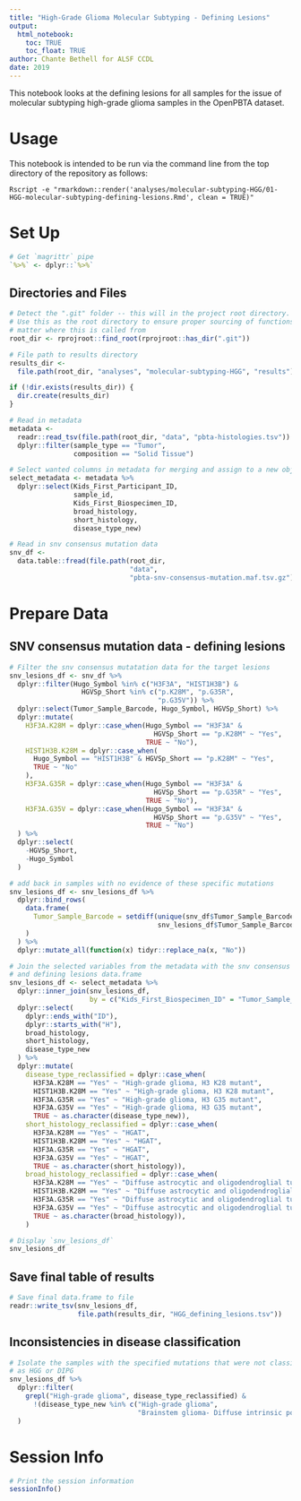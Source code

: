 ```yaml
---
title: "High-Grade Glioma Molecular Subtyping - Defining Lesions"
output: 
  html_notebook:
    toc: TRUE
    toc_float: TRUE
author: Chante Bethell for ALSF CCDL
date: 2019
---
```


This notebook looks at the defining lesions for all samples for the issue of 
molecular subtyping high-grade glioma samples in the OpenPBTA dataset. 

# Usage

This notebook is intended to be run via the command line from the top directory
of the repository as follows:

```
Rscript -e "rmarkdown::render('analyses/molecular-subtyping-HGG/01-HGG-molecular-subtyping-defining-lesions.Rmd', clean = TRUE)"
```

# Set Up

```r
# Get `magrittr` pipe
`%>%` <- dplyr::`%>%`
```

## Directories and Files

```r
# Detect the ".git" folder -- this will in the project root directory.
# Use this as the root directory to ensure proper sourcing of functions no
# matter where this is called from
root_dir <- rprojroot::find_root(rprojroot::has_dir(".git"))

# File path to results directory
results_dir <-
  file.path(root_dir, "analyses", "molecular-subtyping-HGG", "results")

if (!dir.exists(results_dir)) {
  dir.create(results_dir)
}

# Read in metadata
metadata <-
  readr::read_tsv(file.path(root_dir, "data", "pbta-histologies.tsv")) %>%
  dplyr::filter(sample_type == "Tumor",
                composition == "Solid Tissue") 

# Select wanted columns in metadata for merging and assign to a new object
select_metadata <- metadata %>%
  dplyr::select(Kids_First_Participant_ID,
                sample_id,
                Kids_First_Biospecimen_ID,
                broad_histology,
                short_histology,
                disease_type_new)

# Read in snv consensus mutation data
snv_df <-
  data.table::fread(file.path(root_dir,
                              "data",
                              "pbta-snv-consensus-mutation.maf.tsv.gz"))
```

# Prepare Data 

## SNV consensus mutation data - defining lesions

```r
# Filter the snv consensus mutatation data for the target lesions
snv_lesions_df <- snv_df %>%
  dplyr::filter(Hugo_Symbol %in% c("H3F3A", "HIST1H3B") &
                  HGVSp_Short %in% c("p.K28M", "p.G35R",
                                     "p.G35V")) %>%
  dplyr::select(Tumor_Sample_Barcode, Hugo_Symbol, HGVSp_Short) %>%
  dplyr::mutate(
    H3F3A.K28M = dplyr::case_when(Hugo_Symbol == "H3F3A" &
                                    HGVSp_Short == "p.K28M" ~ "Yes",
                                  TRUE ~ "No"),
    HIST1H3B.K28M = dplyr::case_when(
      Hugo_Symbol == "HIST1H3B" & HGVSp_Short == "p.K28M" ~ "Yes",
      TRUE ~ "No"
    ),
    H3F3A.G35R = dplyr::case_when(Hugo_Symbol == "H3F3A" &
                                    HGVSp_Short == "p.G35R" ~ "Yes",
                                  TRUE ~ "No"),
    H3F3A.G35V = dplyr::case_when(Hugo_Symbol == "H3F3A" &
                                    HGVSp_Short == "p.G35V" ~ "Yes",
                                  TRUE ~ "No")
  ) %>%
  dplyr::select(
    -HGVSp_Short,
    -Hugo_Symbol
  ) 

# add back in samples with no evidence of these specific mutations
snv_lesions_df <- snv_lesions_df %>%
  dplyr::bind_rows(
    data.frame(
      Tumor_Sample_Barcode = setdiff(unique(snv_df$Tumor_Sample_Barcode),
                                     snv_lesions_df$Tumor_Sample_Barcode)
    )
  ) %>%
  dplyr::mutate_all(function(x) tidyr::replace_na(x, "No"))

# Join the selected variables from the metadata with the snv consensus mutation
# and defining lesions data.frame
snv_lesions_df <- select_metadata %>%
  dplyr::inner_join(snv_lesions_df,
                    by = c("Kids_First_Biospecimen_ID" = "Tumor_Sample_Barcode")) %>%
  dplyr::select(
    dplyr::ends_with("ID"),
    dplyr::starts_with("H"),
    broad_histology,
    short_histology,
    disease_type_new
  ) %>%
  dplyr::mutate(
    disease_type_reclassified = dplyr::case_when(
      H3F3A.K28M == "Yes" ~ "High-grade glioma, H3 K28 mutant",
      HIST1H3B.K28M == "Yes" ~ "High-grade glioma, H3 K28 mutant",
      H3F3A.G35R == "Yes" ~ "High-grade glioma, H3 G35 mutant",
      H3F3A.G35V == "Yes" ~ "High-grade glioma, H3 G35 mutant",
      TRUE ~ as.character(disease_type_new)),
    short_histology_reclassified = dplyr::case_when(
      H3F3A.K28M == "Yes" ~ "HGAT",
      HIST1H3B.K28M == "Yes" ~ "HGAT",
      H3F3A.G35R == "Yes" ~ "HGAT",
      H3F3A.G35V == "Yes" ~ "HGAT",
      TRUE ~ as.character(short_histology)),
    broad_histology_reclassified = dplyr::case_when(
      H3F3A.K28M == "Yes" ~ "Diffuse astrocytic and oligodendroglial tumor",
      HIST1H3B.K28M == "Yes" ~ "Diffuse astrocytic and oligodendroglial tumor",
      H3F3A.G35R == "Yes" ~ "Diffuse astrocytic and oligodendroglial tumor",
      H3F3A.G35V == "Yes" ~ "Diffuse astrocytic and oligodendroglial tumor",
      TRUE ~ as.character(broad_histology)),
    )

# Display `snv_lesions_df`
snv_lesions_df 
```

## Save final table of results

```r
# Save final data.frame to file
readr::write_tsv(snv_lesions_df,
                 file.path(results_dir, "HGG_defining_lesions.tsv"))
```

## Inconsistencies in disease classification

```r
# Isolate the samples with the specified mutations that were not classified
# as HGG or DIPG
snv_lesions_df %>%
  dplyr::filter(
    grepl("High-grade glioma", disease_type_reclassified) &
      !(disease_type_new %in% c("High-grade glioma", 
                                "Brainstem glioma- Diffuse intrinsic pontine glioma"))
  )
```

# Session Info

```r
# Print the session information
sessionInfo()
```

